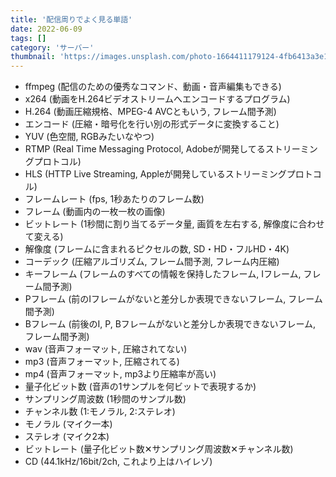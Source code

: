 ```yaml
---
title: '配信周りでよく見る単語'
date: 2022-06-09
tags: []
category: 'サーバー'
thumbnail: 'https://images.unsplash.com/photo-1664411179124-4fb6413a3e1e?crop=entropy&cs=tinysrgb&fit=max&fm=jpg&ixid=MnwzNzQ1NzR8MHwxfHJhbmRvbXx8fHx8fHx8fDE2NjY1MjE4ODg&ixlib=rb-4.0.3&q=80&w=1080'
---
```


- ffmpeg (配信のための優秀なコマンド、動画・音声編集もできる)
- x264 (動画をH.264ビデオストリームへエンコードするプログラム)
- H.264 (動画圧縮規格、MPEG-4 AVCともいう, フレーム間予測)
- エンコード (圧縮・暗号化を行い別の形式データに変換すること)
- YUV (色空間, RGBみたいなやつ)
- RTMP (Real Time Messaging Protocol, Adobeが開発してるストリーミングプロトコル)
- HLS (HTTP Live Streaming, Appleが開発しているストリーミングプロトコル)
- フレームレート (fps, 1秒あたりのフレーム数)
- フレーム (動画内の一枚一枚の画像)
- ビットレート (1秒間に割り当てるデータ量, 画質を左右する, 解像度に合わせて変える)
- 解像度 (フレームに含まれるピクセルの数, SD・HD・フルHD・4K)
- コーデック (圧縮アルゴリズム, フレーム間予測, フレーム内圧縮)
- キーフレーム (フレームのすべての情報を保持したフレーム, Iフレーム, フレーム間予測)
- Pフレーム (前のIフレームがないと差分しか表現できないフレーム, フレーム間予測)
- Bフレーム (前後のI, P, Bフレームがないと差分しか表現できないフレーム, フレーム間予測)
- wav (音声フォーマット, 圧縮されてない)
- mp3 (音声フォーマット, 圧縮されてる)
- mp4 (音声フォーマット, mp3より圧縮率が高い)
- 量子化ビット数 (音声の1サンプルを何ビットで表現するか)
- サンプリング周波数 (1秒間のサンプル数)
- チャンネル数 (1:モノラル, 2:ステレオ)
- モノラル (マイク一本)
- ステレオ (マイク2本)
- ビットレート (量子化ビット数✕サンプリング周波数✕チャンネル数)
- CD (44.1kHz/16bit/2ch, これより上はハイレゾ)
